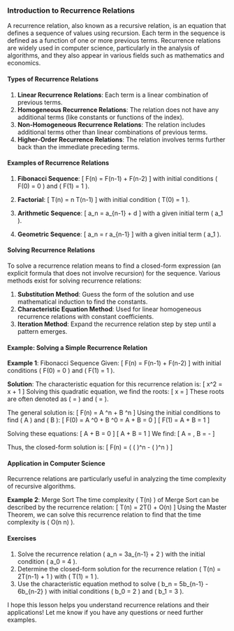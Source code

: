 
### Introduction to Recurrence Relations
A recurrence relation, also known as a recursive relation, is an equation that defines a sequence of values using recursion. Each term in the sequence is defined as a function of one or more previous terms. Recurrence relations are widely used in computer science, particularly in the analysis of algorithms, and they also appear in various fields such as mathematics and economics.

#### Types of Recurrence Relations
1. **Linear Recurrence Relations**: Each term is a linear combination of previous terms.
2. **Homogeneous Recurrence Relations**: The relation does not have any additional terms (like constants or functions of the index).
3. **Non-Homogeneous Recurrence Relations**: The relation includes additional terms other than linear combinations of previous terms.
4. **Higher-Order Recurrence Relations**: The relation involves terms further back than the immediate preceding terms.

#### Examples of Recurrence Relations
1. **Fibonacci Sequence**: 
\[ F(n) = F(n-1) + F(n-2) \]
with initial conditions \( F(0) = 0 \) and \( F(1) = 1 \).

2. **Factorial**:
\[ T(n) = n \cdot T(n-1) \]
with initial condition \( T(0) = 1 \).

3. **Arithmetic Sequence**:
\[ a_n = a_{n-1} + d \]
with a given initial term \( a_1 \).

4. **Geometric Sequence**:
\[ a_n = r \cdot a_{n-1} \]
with a given initial term \( a_1 \).

#### Solving Recurrence Relations
To solve a recurrence relation means to find a closed-form expression (an explicit formula that does not involve recursion) for the sequence. Various methods exist for solving recurrence relations:

1. **Substitution Method**: Guess the form of the solution and use mathematical induction to find the constants.
2. **Characteristic Equation Method**: Used for linear homogeneous recurrence relations with constant coefficients.
3. **Iteration Method**: Expand the recurrence relation step by step until a pattern emerges.

#### Example: Solving a Simple Recurrence Relation

**Example 1**: Fibonacci Sequence
Given:
\[ F(n) = F(n-1) + F(n-2) \]
with initial conditions \( F(0) = 0 \) and \( F(1) = 1 \).

**Solution**:
The characteristic equation for this recurrence relation is:
\[ x^2 = x + 1 \]
Solving this quadratic equation, we find the roots:
\[ x = \frac{1 \pm \sqrt{5}}{2} \]
These roots are often denoted as \( \alpha = \frac{1 + \sqrt{5}}{2} \) and \( \beta = \frac{1 - \sqrt{5}}{2} \).

The general solution is:
\[ F(n) = A \alpha^n + B \beta^n \]
Using the initial conditions to find \( A \) and \( B \):
\[ F(0) = A \alpha^0 + B \beta^0 = A + B = 0 \]
\[ F(1) = A \alpha + B \beta = 1 \]

Solving these equations:
\[ A + B = 0 \]
\[ A \alpha + B \beta = 1 \]
We find:
\[ A = \frac{1}{\sqrt{5}}, \quad B = -\frac{1}{\sqrt{5}} \]

Thus, the closed-form solution is:
\[ F(n) = \frac{1}{\sqrt{5}} \left( \left( \frac{1 + \sqrt{5}}{2} \right)^n - \left( \frac{1 - \sqrt{5}}{2} \right)^n \right) \]

#### Application in Computer Science
Recurrence relations are particularly useful in analyzing the time complexity of recursive algorithms.

**Example 2**: Merge Sort
The time complexity \( T(n) \) of Merge Sort can be described by the recurrence relation:
\[ T(n) = 2T\left(\frac{n}{2}\right) + O(n) \]
Using the Master Theorem, we can solve this recurrence relation to find that the time complexity is \( O(n \log n) \).

#### Exercises
1. Solve the recurrence relation \( a_n = 3a_{n-1} + 2 \) with the initial condition \( a_0 = 4 \).
2. Determine the closed-form solution for the recurrence relation \( T(n) = 2T(n-1) + 1 \) with \( T(1) = 1 \).
3. Use the characteristic equation method to solve \( b_n = 5b_{n-1} - 6b_{n-2} \) with initial conditions \( b_0 = 2 \) and \( b_1 = 3 \).

I hope this lesson helps you understand recurrence relations and their applications! Let me know if you have any questions or need further examples.